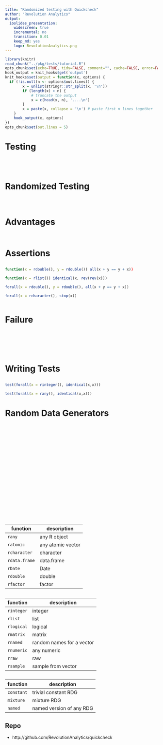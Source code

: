 ```yaml
---
title: "Randomized testing with Quickcheck"
author: "Revolution Analytics"
output:
  ioslides_presentation:
    widescreen: true
    incremental: no
    transition: 0.01
    keep_md: yes
    logo: RevolutionAnalytics.png
---
```


```r
library(knitr)
read_chunk("../pkg/tests/tutorial.R")
opts_chunk$set(echo=TRUE, tidy=FALSE, comment="", cache=FALSE, error=FALSE)
hook_output = knit_hooks$get('output')
knit_hooks$set(output = function(x, options) {
  if (!is.null(n <- options$out.lines)) {
		x = unlist(stringr::str_split(x, '\n'))
		if (length(x) > n) {
			# truncate the output
			x = c(head(x, n), '....\n')
		}
		x = paste(x, collapse = '\n') # paste first n lines together
	}
	hook_output(x, options)
})
opts_chunk$set(out.lines = 5)
```



# Testing
 
## {.build}

```r
```

```r
```

```r
```

# Randomized Testing

## {.build}

```r
```

```r
```

# Advantages

## {.build}

```r
```

# Assertions

##  {.build}

```r
function(x = rdouble(), y = rdouble()) all(x + y == y + x))
```

```r
function(x = rlist()) identical(x, rev(rev(x)))
```

```r
forall(x = rdouble(), y = rdouble(), all(x + y == y + x))
```

```r
forall(x = rcharacter(), stop(x))
```


```r
```

# Failure

## {.build}

```r
```

## {.build}

```r
```

## {.build}

```r
```


# Writing Tests

## {.build}

```r
test(forall(x = rinteger(), identical(x,x))) 
```

```r
test(forall(x = rany(), identical(x,x)))
```


# Random Data Generators

## {.build}

```r
```

## {.build}

```r
```

```r
```

## {.build}

```r
```

```r
```


```r
```

## {.build}


```r
```

```r
```

## {.build}

```r
```

## {.build}

```r
```


```r
```


```r
```


```r
```

## {.build}

```r
```


```r
```

<!--
## {.build}

```r
```
-->


## {.build}

|function| description|
|---|---|
`rany` | any R object|
`ratomic` | any atomic vector|
`rcharacter` | character
`rdata.frame` |data.frame|
`rDate` |Date|
`rdouble` |double|
`rfactor` |factor|

## {.build}

|function| description|
|---|---|
`rinteger` | integer|
`rlist` | list|
`rlogical` | logical
`rmatrix` | matrix
`rnamed` | random names for a vector
`rnumeric` | any numeric|
`rraw` |raw
`rsample` | sample from vector

## {.build}

|function| description|
|---|---|
`constant` | trivial constant RDG
`mixture` | mixture RDG
`named` | named version of any RDG


<!--

# Custom Generators

## {.build} 

```r
```


```r
```

## {.build}

```r
```

## {.build}

```r
```

## {.build}

```r
```

## {.build}
```r
rlist(rdouble)
```
```r
rlist(function() rlist(rdouble))
```

```r
rlist(~rlist(rdouble))
```

-->

## Repo

- http://github.com/RevolutionAnalytics/quickcheck
